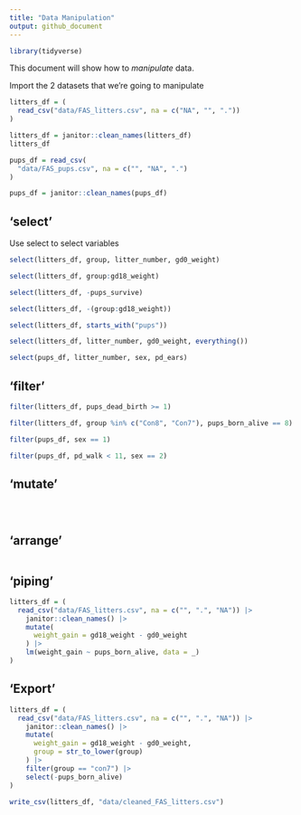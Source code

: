 ```yaml
---
title: "Data Manipulation"
output: github_document
---
```


```r
library(tidyverse)
```



This document will show how to *manipulate* data.


Import the 2 datasets that we're going to manipulate
```r
litters_df = (
  read_csv("data/FAS_litters.csv", na = c("NA", "", "."))
)
```


```r
litters_df = janitor::clean_names(litters_df)
litters_df
```



```r
pups_df = read_csv(
  "data/FAS_pups.csv", na = c("", "NA", ".")
)

pups_df = janitor::clean_names(pups_df)
```
## 'select'

Use select to select variables
```r
select(litters_df, group, litter_number, gd0_weight)
```

```r
select(litters_df, group:gd18_weight)
```
```r
select(litters_df, -pups_survive)
```
```r
select(litters_df, -(group:gd18_weight))
```
```r
select(litters_df, starts_with("pups"))
```
```r
select(litters_df, litter_number, gd0_weight, everything())
```
```r
select(pups_df, litter_number, sex, pd_ears)
```


## 'filter'
```r
filter(litters_df, pups_dead_birth >= 1)
```
```r
filter(litters_df, group %in% c("Con8", "Con7"), pups_born_alive == 8)
```
```r
filter(pups_df, sex == 1)
```

```r
filter(pups_df, pd_walk < 11, sex == 2)
```
## 'mutate'
```r
```


```r
```


```r
```
## 'arrange'
```r
```


## 'piping'
```r
litters_df = (
  read_csv("data/FAS_litters.csv", na = c("", ".", "NA")) |>  
    janitor::clean_names() |> 
    mutate(
      weight_gain = gd18_weight - gd0_weight
    ) |> 
    lm(weight_gain ~ pups_born_alive, data = _)
)
```

## 'Export'
```r
litters_df = (
  read_csv("data/FAS_litters.csv", na = c("", ".", "NA")) |>  
    janitor::clean_names() |> 
    mutate(
      weight_gain = gd18_weight - gd0_weight,
      group = str_to_lower(group)
    ) |> 
    filter(group == "con7") |> 
    select(-pups_born_alive)
)

write_csv(litters_df, "data/cleaned_FAS_litters.csv")
```









```r

```



